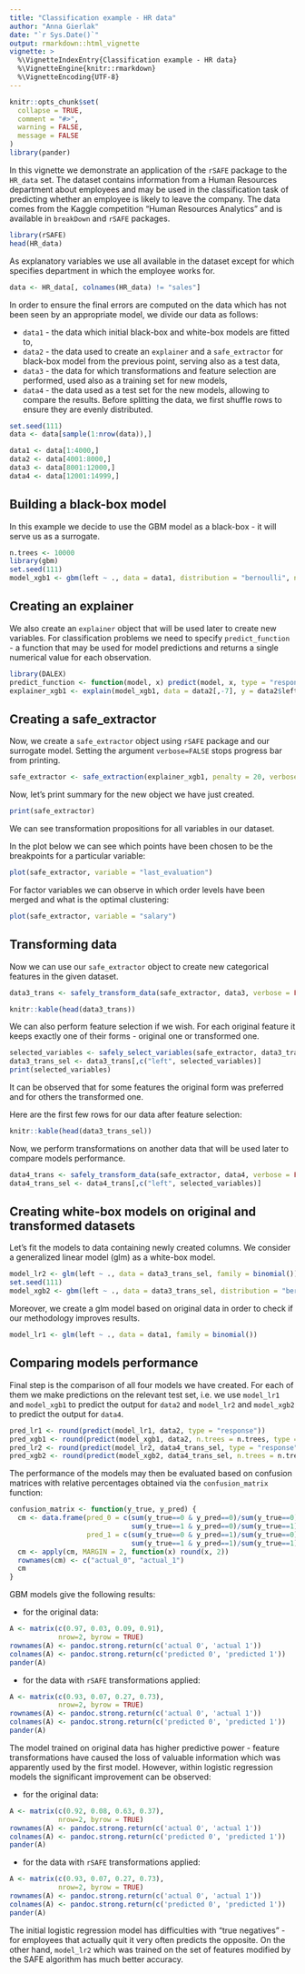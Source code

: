 ```yaml
---
title: "Classification example - HR data"
author: "Anna Gierlak"
date: "`r Sys.Date()`"
output: rmarkdown::html_vignette
vignette: >
  %\VignetteIndexEntry{Classification example - HR data}
  %\VignetteEngine{knitr::rmarkdown}
  %\VignetteEncoding{UTF-8}
---
```


```r
knitr::opts_chunk$set(
  collapse = TRUE,
  comment = "#>",
  warning = FALSE,
  message = FALSE
)
library(pander)
```

In this vignette we demonstrate an application of the `rSAFE` package to the `HR_data` set. The dataset contains information from a Human Resources department about employees and may be used in the classification task of predicting whether an employee is likely to leave the company. The data comes from the Kaggle competition "Human Resources Analytics" and is available in `breakDown` and `rSAFE` packages.

```r
library(rSAFE)
head(HR_data)
```

As explanatory variables we use all available in the dataset except for \code{sales} which specifies department in which the employee works for.

```r
data <- HR_data[, colnames(HR_data) != "sales"]
```

In order to ensure the final errors are computed on the data which has not been seen by an appropriate model, we divide our data as follows:

* `data1` - the data which initial black-box and white-box models are fitted to,
* `data2` - the data used to create an `explainer` and a `safe_extractor` for black-box model from the previous point, serving also as a test data,
* `data3` - the data for which transformations and feature selection are performed, used also as a training set for new models,
* `data4` - the data used as a test set for the new models, allowing to compare the results.
Before splitting the data, we first shuffle rows to ensure they are evenly distributed.

```r
set.seed(111)
data <- data[sample(1:nrow(data)),]

data1 <- data[1:4000,]
data2 <- data[4001:8000,]
data3 <- data[8001:12000,]
data4 <- data[12001:14999,]
```

## Building a black-box model

In this example we decide to use the GBM model as a black-box - it will serve us as a surrogate.

```r
n.trees <- 10000
library(gbm)
set.seed(111)
model_xgb1 <- gbm(left ~ ., data = data1, distribution = "bernoulli", n.trees = n.trees)
```

## Creating an explainer

We also create an `explainer` object that will be used later to create new variables. For classification problems we need to specify `predict_function` - a function that may be used for model predictions and returns a single numerical value for each observation.

```r
library(DALEX)
predict_function <- function(model, x) predict(model, x, type = "response", n.trees = n.trees)
explainer_xgb1 <- explain(model_xgb1, data = data2[,-7], y = data2$left, predict_function = predict_function, verbose = FALSE)
```

## Creating a safe_extractor

Now, we create a `safe_extractor` object using `rSAFE` package and our surrogate model. Setting the argument `verbose=FALSE` stops progress bar from printing.

```r
safe_extractor <- safe_extraction(explainer_xgb1, penalty = 20, verbose = FALSE)
```

Now, let's print summary for the new object we have just created.

```r
print(safe_extractor)
```

We can see transformation propositions for all variables in our dataset. 

In the plot below we can see which points have been chosen to be the breakpoints for a particular variable: 

```r
plot(safe_extractor, variable = "last_evaluation")
```

For factor variables we can observe in which order levels have been merged and what is the optimal clustering:

```r
plot(safe_extractor, variable = "salary")
```

## Transforming data

Now we can use our `safe_extractor` object to create new categorical features in the given dataset.

```r
data3_trans <- safely_transform_data(safe_extractor, data3, verbose = FALSE)
```

```r
knitr::kable(head(data3_trans))
```

We can also perform feature selection if we wish. For each original feature it keeps exactly one of their forms - original one or transformed one.

```r
selected_variables <- safely_select_variables(safe_extractor, data3_trans, which_y = "left", verbose = FALSE)
data3_trans_sel <- data3_trans[,c("left", selected_variables)]
print(selected_variables)
```

It can be observed that for some features the original form was preferred and for others the transformed one.

Here are the first few rows for our data after feature selection:

```r
knitr::kable(head(data3_trans_sel))
```

Now, we perform transformations on another data that will be used later to compare models performance.

```r
data4_trans <- safely_transform_data(safe_extractor, data4, verbose = FALSE)
data4_trans_sel <- data4_trans[,c("left", selected_variables)]
```

## Creating white-box models on original and transformed datasets

Let's fit the models to data containing newly created columns. We consider a generalized linear model (glm) as a white-box model.

```r
model_lr2 <- glm(left ~ ., data = data3_trans_sel, family = binomial())
set.seed(111)
model_xgb2 <- gbm(left ~ ., data = data3_trans_sel, distribution = "bernoulli", n.trees = n.trees)
```

Moreover, we create a glm model based on original data in order to check if our methodology improves results.

```r
model_lr1 <- glm(left ~ ., data = data1, family = binomial())
```

## Comparing models performance

Final step is the comparison of all four models we have created. For each of them we make predictions on the relevant test set, i.e. we use `model_lr1` and `model_xgb1` to predict the output for `data2` and `model_lr2` and `model_xgb2` to predict the output for `data4`.

```r
pred_lr1 <- round(predict(model_lr1, data2, type = "response"))
pred_xgb1 <- round(predict(model_xgb1, data2, n.trees = n.trees, type = "response"))
pred_lr2 <- round(predict(model_lr2, data4_trans_sel, type = "response"))
pred_xgb2 <- round(predict(model_xgb2, data4_trans_sel, n.trees = n.trees, type = "response"))
```

The performance of the models may then be evaluated based on confusion matrices with relative percentages obtained via the `confusion_matrix` function:

```r
confusion_matrix <- function(y_true, y_pred) {
  cm <- data.frame(pred_0 = c(sum(y_true==0 & y_pred==0)/sum(y_true==0),
                              sum(y_true==1 & y_pred==0)/sum(y_true==1)),
                   pred_1 = c(sum(y_true==0 & y_pred==1)/sum(y_true==0),
                              sum(y_true==1 & y_pred==1)/sum(y_true==1)))
  cm <- apply(cm, MARGIN = 2, function(x) round(x, 2))
  rownames(cm) <- c("actual_0", "actual_1")
  cm
}
```

GBM models give the following results:

* for the original data:

```r
A <- matrix(c(0.97, 0.03, 0.09, 0.91),
            nrow=2, byrow = TRUE)
rownames(A) <- pandoc.strong.return(c('actual 0', 'actual 1'))
colnames(A) <- pandoc.strong.return(c('predicted 0', 'predicted 1'))
pander(A)
```

* for the data with `rSAFE` transformations applied:

```r
A <- matrix(c(0.93, 0.07, 0.27, 0.73),
            nrow=2, byrow = TRUE)
rownames(A) <- pandoc.strong.return(c('actual 0', 'actual 1'))
colnames(A) <- pandoc.strong.return(c('predicted 0', 'predicted 1'))
pander(A)
```

The model trained on original data has higher predictive power - feature transformations have caused the loss of valuable information which was apparently used by the first model. However, within logistic regression models the significant improvement can be observed:

* for the original data:

```r
A <- matrix(c(0.92, 0.08, 0.63, 0.37),
            nrow=2, byrow = TRUE)
rownames(A) <- pandoc.strong.return(c('actual 0', 'actual 1'))
colnames(A) <- pandoc.strong.return(c('predicted 0', 'predicted 1'))
pander(A)
```

* for the data with `rSAFE` transformations applied:

```r
A <- matrix(c(0.93, 0.07, 0.27, 0.73),
            nrow=2, byrow = TRUE)
rownames(A) <- pandoc.strong.return(c('actual 0', 'actual 1'))
colnames(A) <- pandoc.strong.return(c('predicted 0', 'predicted 1'))
pander(A)
```

The initial logistic regression model has difficulties with "true negatives" - for employees that actually quit it very often predicts the opposite. On the other hand, `model_lr2` which was trained on the set of features modified by the SAFE algorithm has much better accuracy. 





